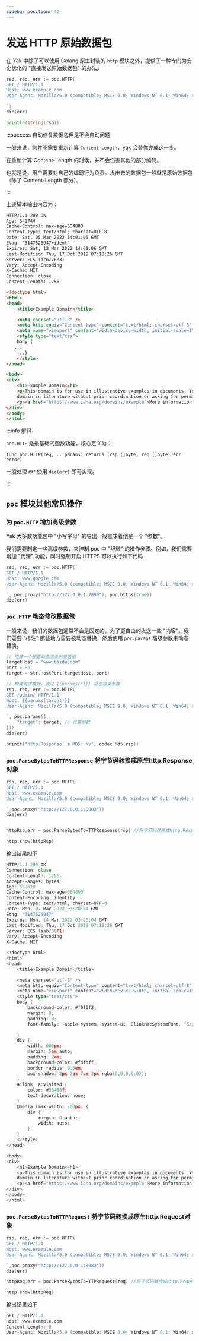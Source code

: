 ---
sidebar_position: 42
---

# 发送 HTTP 原始数据包

在 Yak 中除了可以使用 Golang 原生封装的 `http` 模块之外，提供了一种专门为安全优化的 "直接发送原始数据包" 的办法。

```go
rsp, req, err := poc.HTTP(`
GET / HTTP/1.1
Host: www.example.com
User-Agent: Mozilla/5.0 (compatible; MSIE 9.0; Windows NT 6.1; Win64; x64; Trident/5.0)

`)
die(err)

println(string(rsp))
```

:::success 自动修复数据包但是不会自动问题

一般来说，您并不需要重新计算 `Content-Length`，yak 会替你完成这一步。

在重新计算 Content-Length 的时候，并不会伤害其他的部分编码。

也就是说，用户需要对自己的编码行为负责。发出去的数据包一般就是原始数据包（除了 Content-Length 部分）。

:::

上述脚本输出内容为：

```html
HTTP/1.1 200 OK
Age: 341744
Cache-Control: max-age=604800
Content-Type: text/html; charset=UTF-8
Date: Sat, 05 Mar 2022 14:01:06 GMT
Etag: "3147526947+ident"
Expires: Sat, 12 Mar 2022 14:01:06 GMT
Last-Modified: Thu, 17 Oct 2019 07:18:26 GMT
Server: ECS (dcb/7F83)
Vary: Accept-Encoding
X-Cache: HIT
Connection: close
Content-Length: 1256

<!doctype html>
<html>
<head>
    <title>Example Domain</title>

    <meta charset="utf-8" />
    <meta http-equiv="Content-type" content="text/html; charset=utf-8" />
    <meta name="viewport" content="width=device-width, initial-scale=1" />
    <style type="text/css">
    body {
   ...
    ...}
    </style>
</head>

<body>
<div>
    <h1>Example Domain</h1>
    <p>This domain is for use in illustrative examples in documents. You may use this
    domain in literature without prior coordination or asking for permission.</p>
    <p><a href="https://www.iana.org/domains/example">More information...</a></p>
</div>
</body>
</html>

```


:::info 解释

`poc.HTTP` 是最基础的函数功能，核心定义为：

`func poc.HTTP(req, ...params) returns (rsp []byte, req []byte, err error)`

一般处理 err 使用 `die(err)` 即可实现。

:::

## `poc` 模块其他常见操作

### 为 `poc.HTTP` 增加高级参数

Yak 大多数功能包中 "小写字母" 的导出一般意味着他是一个 "参数"。

我们需要制定一些高级参数，来控制 poc 中 "细微" 的操作步骤。例如，我们需要增加 "代理" 功能，同时强制开启 HTTPS 可以执行如下代码

```go
rsp, req, err := poc.HTTP(`
GET / HTTP/1.1
Host: www.google.com
User-Agent: Mozilla/5.0 (compatible; MSIE 9.0; Windows NT 6.1; Win64; x64; Trident/5.0)

`, poc.proxy("http://127.0.0.1:7890"), poc.https(true))
die(err)
```

### `poc.HTTP` 动态修改数据包

一般来说，我们的数据包通常不会是固定的，为了更自由的发送一些 "内容"。我们需要 "标注" 那些地方需要被动态替换，然后使用 `poc.params` 高级参数来动态替换。

```go
// 构建一个想要动态渲染的参数值
targetHost = "www.baidu.com"
port = 80
target = str.HostPort(targetHost, port)

// 构建请求模版，通过 {{params(*)}} 动态渲染参数
rsp, req, err := poc.HTTP(`
GET /admin/ HTTP/1.1
Host: {{params(target)}}
User-Agent: Mozilla/5.0 (compatible; MSIE 9.0; Windows NT 6.1; Win64; x64; Trident/5.0)

`, poc.params({
    "target": target, // 设置参数
}))
die(err)

printf("http.Response' s MD5: %v", codec.Md5(rsp))
```

### `poc.ParseBytesToHTTPResponse` 将字节码转换成原生http.Response对象

```go
rsp, req, err := poc.HTTP(`
GET / HTTP/1.1
Host: www.example.com
User-Agent: Mozilla/5.0 (compatible; MSIE 9.0; Windows NT 6.1; Win64; x64; Trident/5.0)

`,poc.proxy("http://127.0.0.1:8083"))
die(err)


httpRsp,err = poc.ParseBytesToHTTPResponse(rsp) //将字节码转换成http.Response对象

http.show(httpRsp)
```
输出结果如下
```go
HTTP/1.1 200 OK
Connection: close
Content-Length: 1256
Accept-Ranges: bytes
Age: 562610
Cache-Control: max-age=604800
Content-Encoding: identity
Content-Type: text/html; charset=UTF-8
Date: Mon, 07 Mar 2022 03:20:04 GMT
Etag: "3147526947"
Expires: Mon, 14 Mar 2022 03:20:04 GMT
Last-Modified: Thu, 17 Oct 2019 07:18:26 GMT
Server: ECS (sab/56F1)
Vary: Accept-Encoding
X-Cache: HIT

<!doctype html>
<html>
<head>
    <title>Example Domain</title>

    <meta charset="utf-8" />
    <meta http-equiv="Content-type" content="text/html; charset=utf-8" />
    <meta name="viewport" content="width=device-width, initial-scale=1" />
    <style type="text/css">
    body {
        background-color: #f0f0f2;
        margin: 0;
        padding: 0;
        font-family: -apple-system, system-ui, BlinkMacSystemFont, "Segoe UI", "Open Sans", "Helvetica Neue", Helvetica, Arial, sans-serif;

    }
    div {
        width: 600px;
        margin: 5em auto;
        padding: 2em;
        background-color: #fdfdff;
        border-radius: 0.5em;
        box-shadow: 2px 3px 7px 2px rgba(0,0,0,0.02);
    }
    a:link, a:visited {
        color: #38488f;
        text-decoration: none;
    }
    @media (max-width: 700px) {
        div {
            margin: 0 auto;
            width: auto;
        }
    }
    </style>
</head>

<body>
<div>
    <h1>Example Domain</h1>
    <p>This domain is for use in illustrative examples in documents. You may use this
    domain in literature without prior coordination or asking for permission.</p>
    <p><a href="https://www.iana.org/domains/example">More information...</a></p>
</div>
</body>
</html>
```
### `poc.ParseBytesToHTTPRequest` 将字节码转换成原生http.Request对象

```go
rsp, req, err := poc.HTTP(`
GET / HTTP/1.1
Host: www.example.com
User-Agent: Mozilla/5.0 (compatible; MSIE 9.0; Windows NT 6.1; Win64; x64; Trident/5.0)

`,poc.proxy("http://127.0.0.1:8083"))
die(err)

httpReq,err = poc.ParseBytesToHTTPRequest(req) //将字节码转换成http.Request对象

http.show(httpReq)
```

输出结果如下
```go
GET / HTTP/1.1
Host: www.example.com
Content-Length: 0
User-Agent: Mozilla/5.0 (compatible; MSIE 9.0; Windows NT 6.1; Win64; x64; Trident/5.0)
```